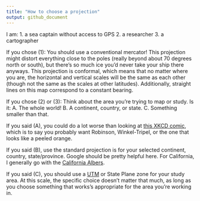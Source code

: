 ```yaml
---
title: "How to choose a projection"
output: github_document
---
```


I am:
1. a sea captain without access to GPS
2. a researcher
3. a cartographer

If you chose (1): You should use a conventional mercator! This projection might distort everything close to the poles (really beyond about 70 degrees north or south), but there's so much ice you'd never take your ship there anyways. This projection is conformal, which means that no matter where you are, the horizontal and vertical scales will be the same as each other (though not the same as the scales at other latitudes). Additionally, straight lines on this map correspond to a constant bearing.

If you chose (2) or (3): Think about the area you're trying to map or study. Is it:
A. The whole world! 
B. A continent, country, or state.
C. Something smaller than that.

If you said (A), you could do a lot worse than looking at [this XKCD comic](https://xkcd.com/977/), which is to say you probably want Robinson, Winkel-Tripel, or the one that looks like a peeled orange.

If you said (B), use the standard projection is for your selected continent, country, state/province. Google should be pretty helpful here. For California, I generally go with the [California Albers](https://epsg.io/3310).

If you said (C), you should use a [UTM](https://en.wikipedia.org/wiki/Universal_Transverse_Mercator_coordinate_system) or State Plane zone for your study area. At this scale, the specific choice doesn't matter that much, as long as you choose something that works's appropriate for the area you're working in.

